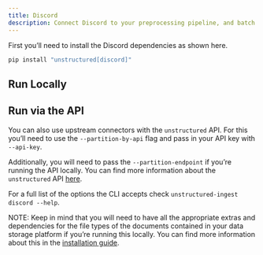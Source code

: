 ```yaml
---
title: Discord 
description: Connect Discord to your preprocessing pipeline, and batch process all your documents using `unstructured-ingest` to store structured outputs locally on your filesystem.
---
```


First you’ll need to install the Discord dependencies as shown here.

```bash
pip install "unstructured[discord]"
```


## Run Locally


<CodeGroup>

  <DiscordSh />

  <DiscordPy />

</CodeGroup>


## Run via the API

You can also use upstream connectors with the `unstructured` API. For this you’ll need to use the `--partition-by-api` flag and pass in your API key with `--api-key`.


<CodeGroup>

  <DiscordAPISh />

  <DiscordAPIPy />

</CodeGroup>

Additionally, you will need to pass the `--partition-endpoint` if you’re running the API locally. You can find more information about the `unstructured` API [here](https://github.com/Unstructured-IO/unstructured-api).

For a full list of the options the CLI accepts check `unstructured-ingest discord --help`.

NOTE: Keep in mind that you will need to have all the appropriate extras and dependencies for the file types of the documents contained in your data storage platform if you’re running this locally. You can find more information about this in the [installation guide](/installation/overview).